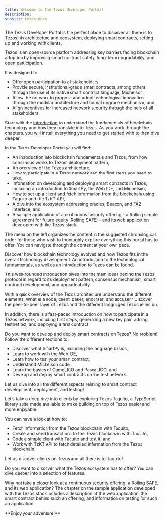 ```yaml
---
title: Welcome to the Tezos Developer Portal!
description: 
subsite: tezos-docs
---
```




<OverviewBox title="All you need to develop with Tezos" imgSrc="/img/Hero-02-01-t.png" floating="true">

The Tezos Developer Portal is the perfect place to discover all there is to Tezos: its architecture and ecosystem, deploying smart contracts, setting up and working with clients.

Tezos is an open-source platform addressing key barriers facing blockchain adoption by improving smart contract safety, long-term upgradability, and open participation.

It is designed to:

* Offer open participation to all stakeholders,
* Provide secure, institutional-grade smart contracts, among others through the use of its native smart contract language, Michelson,
* Allow the network to propose and adopt technological innovation through the modular architecture and formal upgrade mechanism, and
* Align incentives for increased network security through the help of all stakeholders.

</OverviewBox>

Start with the [introduction](/blockchain-fundamentals/landingpage) to understand the fundamentals of blockchain technology and how they translate into Tezos. As you work through the chapters, you will install everything you need to get started with to then dive deeper.

In the Tezos Developer Portal you will find:

* An introduction into blockchain fundamentals and Tezos, from how consensus works to Tezos’ deployment pattern,
* An overview of the Tezos architecture,
* How to participate in a Tezos network and the first steps you need to take,
* Information on developing and deploying smart contracts in Tezos, including an introduction to SmartPy, the Web IDE, and Michelson,
* How to set up a client and fetch information from the blockchain using Taquito and the TzKT API,
* A dive into the ecosystem addressing oracles, Beacon, and FA2 interface, and
* A sample application of a continuous security offering - a Rolling simple agreement for future equity (Rolling SAFE) - and its web application developed with the Tezos stack.


<HighlightBox type="info">

The menu on the left organizes the content in the suggested chronological order for those who wish to thoroughly explore everything this portal has to offer. You can navigate through the content at your own pace.

</HighlightBox>

<OverviewBox title="Tezos Introduction" linkHref="/blockchain-fundamentals/landingpage" linkText="Tezos Introduction" imgSrc="/img/Tezos-logo-section-01.png" floating="true">

Discover how blockchain technology evolved and how Tezos fits in the overall technology development. An introduction to the technological fundamentals, as well as an introduction to Tezos can be found. 

This well-rounded introduction dives into the main ideas behind the Tezos protocol in regard to its deployment pattern, consensus mechanism, smart contract development, and upgradeability.

</OverviewBox>


<OverviewBox title="Getting to Know Tezos" linkHref="/tezos-basics/landingpage" linkText="Getting to Know Tezos" imgSrc="/img/Brain-section.png" floating="true">

With a quick overview of the Tezos architecture understand the different elements: What is a node, client, baker, endorser, and accuser? Discover the peer-to-peer layer of Tezos and the different languages Tezos relies on.

In addition, there is a fast-paced introduction on how to participate in a Tezos network, including first steps, generating a new key pair, adding testnet tez, and deploying a first contract.

</OverviewBox>


<OverviewBox title="Writing Smart Contracts" linkHref="/smart-contracts" linkText="Writing Smart Contracts" imgSrc="/img/Teaching.png" floating="true">

Do you want to develop and deploy smart contracts on Tezos? No problem! Follow the different sections to:

* Discover what SmartPy is, including the language basics,
* Learn to work with the Web IDE,
* Learn how to test your smart contract,
* Understand Michelson code,
* Learn the basics of CameLIGO and PascaLIGO, and
* Develop and deploy smart contracts on the test network.

Let us dive into all the different aspects relating to smart contract development, deployment, and testing!

</OverviewBox>


<OverviewBox title="Clients" linkHref="/clients" linkText="Clients" imgSrc="/img/Feature_4_A-01.png" floating="true">

Let’s take a deep dive into clients by exploring Tezos Taquito, a TypeScript library suite made available to make building on top of Tezos easier and more enjoyable.

You can have a look at how to:

* Fetch information from the Tezos blockchain with Taquito,
* Create and send transactions to the Tezos blockchain with Taquito,
* Code a simple client with Taquito and test it, and
* Work with TzKT API to fetch detailed information from the Tezos blockchain.

Let us discover clients on Tezos and all there is to Taquito!

</OverviewBox>

<OverviewBox title="Ecosystem" linkHref="/ecosystem" linkText="Ecosystem" floating="true">

Do you want to discover what the Tezos ecosystem has to offer? You can dive deeper into a selection of features.

<ActionCardWrapper>
  <ActionCard href="/fa2" text="The FA2 interface" desc="Learn how to work with the FA2 interface for Tezos"></ActionCard>
  <ActionCard href="/oracles" text="Oracles" desc="Learn how to use Harbinger and Chainlink with Tezos"></ActionCard>
  <ActionCard href="/beacon" text="Beacon" desc="Learn all about Beacon and how to work with the Beacon SDK"></ActionCard>
</ActionCardWrapper>

</OverviewBox>

<OverviewBox title="" linkHref="/rolling-safe-project" linkText="Rolling SAFE sample application" floating="true">

Why not take a closer look at a continuous security offering, a Rolling SAFE, and its web application? The chapter on the sample application developed with the Tezos stack includes a description of the web application, the smart contract behind such an offering, and information on testing for such an application.

<ActionCardWrapper>
  <ActionCard href="/intro-origins-of-rolling-safe" text="The Origins of Rolling SAFEs" desc="Discover the origins by taking a closer look at different funding mechanisms and SAFEs"></ActionCard>
  <ActionCard href="/what-is-a-rolling-safe" text="What is a Rolling SAFE?" desc="Learn about Rolling SAFEs and their value added as a funding mechanism"></ActionCard>
  <ActionCard href="/rolling-safe-system-architecture" text="System Architecture and Data Handling" desc="Dive deeper into planning with a closer look on B9lab's approach"></ActionCard>
  <ActionCard href="/rolling-safe-smart-contract-implementation-part-1" text="Smart Contract Implementation" desc="Want to take a look behind the curtains?"></ActionCard>
  <ActionCard href="/rolling-safe-platform-stack" text="Platform Stack" desc="Discover implementing interactions with the Tezos blockchain"></ActionCard>
  <ActionCard href="/rolling-safe-platform-tests" text="Testing, Testing, Testing" desc="Take a look at testing with the SmartPy IDE and unit testing for wrappers"></ActionCard>
  <ActionCard href="/rolling-safe-tezos-full-end-to-end-test" text="More Testing - A Full End-to-End Test Setup" desc="Create a test network, sandbox environment, and test the web application"></ActionCard>
</ActionCardWrapper>

</OverviewBox>
**Enjoy your adventure!**
